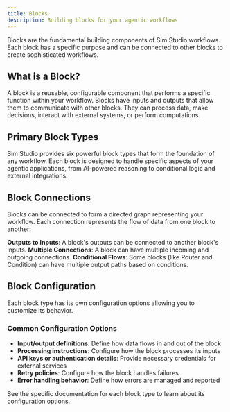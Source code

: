 ```yaml
---
title: Blocks
description: Building blocks for your agentic workflows
---
```



Blocks are the fundamental building components of Sim Studio workflows. Each block has a specific purpose and can be connected to other blocks to create sophisticated workflows.

## What is a Block?

A block is a reusable, configurable component that performs a specific function within your workflow. Blocks have inputs and outputs that allow them to communicate with other blocks. They can process data, make decisions, interact with external systems, or perform computations.

## Primary Block Types

Sim Studio provides six powerful block types that form the foundation of any workflow. Each block is designed to handle specific aspects of your agentic applications, from AI-powered reasoning to conditional logic and external integrations.

<BlockTypes />

## Block Connections

Blocks can be connected to form a directed graph representing your workflow. Each connection represents the flow of data from one block to another:

<Steps>
  <Step>
    <strong>Outputs to Inputs</strong>: A block's outputs can be connected to another block's
    inputs.
  </Step>
  <Step>
    <strong>Multiple Connections</strong>: A block can have multiple incoming and outgoing
    connections.
  </Step>
  <Step>
    <strong>Conditional Flows</strong>: Some blocks (like Router and Condition) can have multiple
    output paths based on conditions.
  </Step>
</Steps>

## Block Configuration

Each block type has its own configuration options allowing you to customize its behavior.

### Common Configuration Options

- **Input/output definitions**: Define how data flows in and out of the block
- **Processing instructions**: Configure how the block processes its inputs
- **API keys or authentication details**: Provide necessary credentials for external services
- **Retry policies**: Configure how the block handles failures
- **Error handling behavior**: Define how errors are managed and reported

See the specific documentation for each block type to learn about its configuration options.
